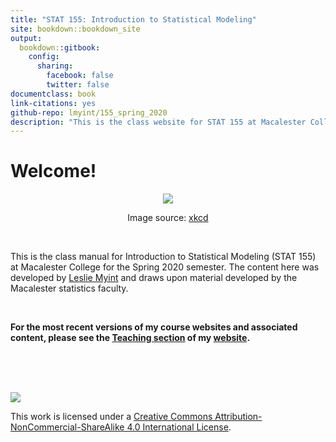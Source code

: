 ```yaml
--- 
title: "STAT 155: Introduction to Statistical Modeling"
site: bookdown::bookdown_site
output:
  bookdown::gitbook:
    config:
      sharing:
        facebook: false
        twitter: false
documentclass: book
link-citations: yes
github-repo: lmyint/155_spring_2020
description: "This is the class website for STAT 155 at Macalester College."
---
```


# Welcome! {-}

<center>
<img src="https://imgs.xkcd.com/comics/curve_fitting.png">

Image source: [xkcd](https://xkcd.com/2048/)
</center>

<br>

This is the class manual for Introduction to Statistical Modeling (STAT 155) at Macalester College for the Spring 2020 semester. The content here was developed by [Leslie Myint](https://lmyint.github.io) and draws upon material developed by the Macalester statistics faculty.

<br>

**For the most recent versions of my course websites and associated content, please see the [Teaching section](https://lmyint.github.io/#teaching) of my [website](https://lmyint.github.io/).**

<br>
<br>
<br>

![](images/cc_license_button.png)

This work is licensed under a [Creative Commons Attribution-NonCommercial-ShareAlike 4.0 International License](https://creativecommons.org/licenses/by-nc-sa/4.0/).
